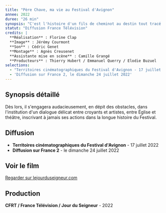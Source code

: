 ```yaml
---
title: "Père Chave, ma vie au Festival d'Avignon"
annee: 2022
duree: "26 min"
synopsis: "C'est l'histoire d'un fils de cheminot au destin tout tracé qui, devenu prêtre dans le contexte de l'après-guerre, va découvrir le théâtre et son mystère à travers le Festival d'Avignon et le théâtre populaire de Jean Vilar. Robert Chave y vivra une véritable révélation poétique et esthétique."
statut: "Diffusion France Télévision"
credits: |
  **Réalisation** : Florine Clap
  **Image** : Jérémy Courmont
  **Son** : Cédric Genet
  **Montage** : Agnès Creusenet
  **Assistante mise en scène** : Camille Grangé
  **Producteurs** : Thierry Hubert / Emmanuel Querry / Elodie Buzuel
selections:
  - "Territoires cinématographiques du Festival d'Avignon - 17 juillet 2022"
  - 'Diffusion sur France 2, le dimanche 24 juillet 2022'
---
```


## Synopsis détaillé

Dès lors, il s'engagera audacieusement, en dépit des obstacles, dans l'institution d'un dialogue délicat entre croyants et artistes, entre Église et théâtre, inscrivant à jamais ses actions dans la longue histoire du Festival.

## Diffusion

- **Territoires cinématographiques du Festival d'Avignon** - 17 juillet 2022
- **Diffusion sur France 2** - le dimanche 24 juillet 2022

## Voir le film

[Regarder sur lejourduseigneur.com](https://www.lejourduseigneur.com/videos/pere-chave-ma-vie-au-festival-davignon-2821)

## Production

**CFRT / France Télévision / Jour du Seigneur** - 2022
